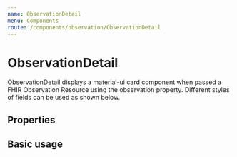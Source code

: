 ```yaml
---
name: ObservationDetail
menu: Components
route: /components/observation/ObservationDetail
---
```



# ObservationDetail

ObservationDetail displays a material-ui card component when passed a FHIR Observation Resource using the observation property. Different styles of fields can be used as shown below.

## Properties

<Props of={ObservationDetail} />

## Basic usage

<Playground>
  <Container>
    <Grid container spacing={3} direction="row">
      <Grid item xs={12}>
        <ObservationDetail
          observation={observation}
          fieldVariant="outlined"
          hidePatientInputs={false}
          hideDeviceInputs={true}
        />
      </Grid>
    </Grid>
  </Container>
</Playground>
